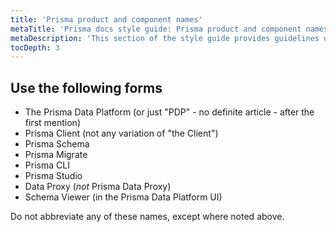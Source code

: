 ```yaml
---
title: 'Prisma product and component names'
metaTitle: 'Prisma docs style guide: Prisma product and component names'
metaDescription: 'This section of the style guide provides guidelines on how to refer to Prisma products and components.'
tocDepth: 3
---
```


## Use the following forms

- The Prisma Data Platform (or just "PDP" - no definite article - after the first mention)
- Prisma Client (not any variation of "the Client")
- Prisma Schema
- Prisma Migrate
- Prisma CLI
- Prisma Studio
- Data Proxy (_not_ Prisma Data Proxy)
- Schema Viewer (in the Prisma Data Platform UI)

Do not abbreviate any of these names, except where noted above.
